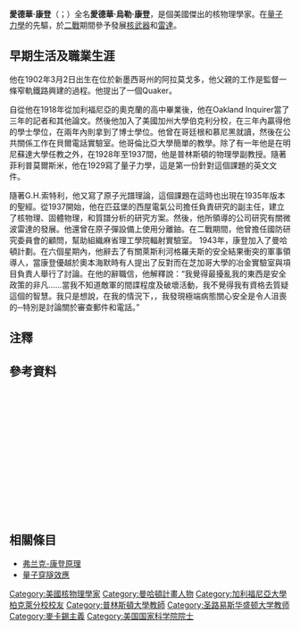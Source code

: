 {{expand|time=2011-06-14T10:48:37+00:00}}
{{unreferenced|time=2011-06-14T10:29:16+00:00}}
{{Infobox scientist
 |name              = 愛德華·烏勒·康登
 |image             = Edward U. Condon.jpg
 |image_size        =
 |caption           =
 |birth_date        = {{birth date|1902|03|02}}
 |birth_place       = {{flag|United States}}[[新墨西哥州|新墨西哥州]][[阿拉莫戈多|阿拉莫戈多]]
 |death_date        = {{death date and age|1974|03|26|1902|03|02}}
 |death_place       = {{flag|United States}}[[科羅拉多州|科羅拉多州]][[博爾德_(科羅拉多州)|博爾德]]
 |residence         =
 |citizenship       = {{flag|United States}}
 |nationality       =
 |ethnicity         =
 |field             = [[核子物理学|核子物理学]]、[[粒子物理學|粒子物理學]]
 |work_institutions =
 |alma_mater        = [[加州大學柏克萊分校|加州大學柏克萊分校]]
 |doctoral_advisor  = {{translink|en|Raymond Thayer Birge|雷蒙·塞爾·伯奇}}
 |doctoral_students =
 |known_for         = [[雷达|雷达]]<br>[[核武器|核武器]]<br>[[麦卡锡主义|麦卡锡主义]]
 |author_abbrev_bot =
 |author_abbrev_zoo =
 |influences        =
 |influenced        =
 |prizes            =
 |footnotes         =
 |signature         = 
}}
'''愛德華·康登'''（{{lang-en|Edward Condon}}；{{bd|1902年|3月2日|1974年|3月26日}}）全名'''愛德華·烏勒·康登'''{{notetag|{{lang-en|Edward Uhler Condon}}}}，是個美國傑出的核物理學家。在[[量子力學|量子力學]]的先驅，於[[二戰|二戰]]期間參予發展[[核武器|核武器]]和[[雷達|雷達]]。

== 早期生活及職業生涯 ==

他在1902年3月2日出生在位於新墨西哥州的阿拉莫戈多，他父親的工作是監督一條窄軌鐵路興建的過程。他提出了一個Quaker。

自從他在1918年從加利福尼亞的奧克蘭的高中畢業後，他在Oakland Inquirer當了三年的記者和其他論文。然後他加入了美國加州大學伯克利分校，在三年內贏得他的學士學位，在兩年內則拿到了博士學位。他曾在哥廷根和慕尼黑就讀，然後在公共關係工作在貝爾電話實驗室。他哥倫比亞大學簡單的教學。除了有一年他是在明尼蘇達大學任教之外，在1928年至1937間，他是普林斯頓的物理學副教授。隨著菲利普莫爾斯米，他在1929寫了量子力學，這是第一份針對這個課題的英文文件。


隨著G.H.索特利，他又寫了原子光譜理論，這個課題在這時也出現在1935年版本的聖經。從1937開始，他在匹茲堡的西屋電氣公司擔任負責研究的副主任，建立了核物理、固體物理，和質譜分析的研究方案。然後，他所領導的公司研究有關微波雷達的發展。他還曾在原子彈設備上使用分離鈾。在二戰期間，他曾擔任國防研究委員會的顧問，幫助組織麻省理工學院輻射實驗室。
1943年，康登加入了曼哈頓計劃。在六個星期內，他辭去了有關萊斯利河格羅夫斯的安全結果衝突的軍事領導人，當康登優越於奧本海默時有人提出了反對而在芝加哥大學的冶金實驗室與項目負責人舉行了討論。在他的辭職信，他解釋說：“我覺得最擾亂我的東西是安全政策的非凡……當我不知道敵軍的間諜程度及破壞活動，我不覺得我有資格去質疑這個的智慧。我只是想說，在我的情況下，，我發現極端病態關心安全是令人沮喪的─特別是討論關於審查郵件和電話。”

== 注釋 ==
<div class="references-2column">
{{notefoot}}
</div>

== 參考資料 ==
<div class="references-small" style="height: 220px; overflow: auto; padding: 3px">
{{reflist|2}}
</div>

== 相關條目 ==
{{wikiquote|en:Edward Condon|愛德華·康登}}
* [[弗兰克-康登原理|弗兰克-康登原理]]
* [[量子穿隧效應|量子穿隧效應]]

{{Authority control}}
{{DEFAULTSORT:Condon, Edward}}
[[Category:美國核物理學家|Category:美國核物理學家]]
[[Category:曼哈頓計畫人物|Category:曼哈頓計畫人物]]
[[Category:加利福尼亞大學柏克萊分校校友|Category:加利福尼亞大學柏克萊分校校友]]
[[Category:普林斯頓大學教師|Category:普林斯頓大學教師]]
[[Category:圣路易斯华盛顿大学教师|Category:圣路易斯华盛顿大学教师]]
[[Category:麥卡錫主義|Category:麥卡錫主義]]
[[Category:美国国家科学院院士|Category:美国国家科学院院士]]